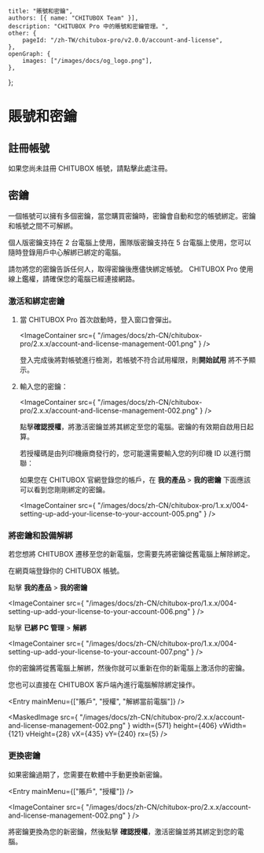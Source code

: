 
	title: "賬號和密鑰",
	authors: [{ name: "CHITUBOX Team" }],
	description: "CHITUBOX Pro 中的賬號和密鑰管理。",
	other: {
		pageId: "/zh-TW/chitubox-pro/v2.0.0/account-and-license",
	},
	openGraph: {
		images: ["/images/docs/og_logo.png"],
	},
};

# 賬號和密鑰

## 註冊帳號

如果您尚未註冊 CHITUBOX 帳號，請點擊<Link href="https://cc.chitubox.com/register">此處</Link>注冊。

## 密鑰

一個帳號可以擁有多個密鑰，當您購買密鑰時，密鑰會自動和您的帳號綁定。密鑰和帳號之間不可解綁。

個人版密鑰支持在 2 台電腦上使用，團隊版密鑰支持在 5 台電腦上使用，您可以隨時登錄用戶中心解綁已綁定的電腦。

<Admonition type="danger" title="危險">
	請勿將您的密鑰告訴任何人，取得密鑰後應儘快綁定帳號。
</Admonition>

<Admonition type="note" title="注意">
	CHITUBOX Pro 使用線上鑑權，請確保您的電腦已經連接網路。
</Admonition>

### 激活和綁定密鑰

1. 當 CHITUBOX Pro 首次啟動時，登入窗口會彈出。

    <ImageContainer
    	src={
    		"/images/docs/zh-CN/chitubox-pro/2.x.x/account-and-license-management-001.png"
    	}
    />

    <Admonition type="note" title="注意">
    	登入完成後將對帳號進行檢測，若帳號不符合試用權限，則<b>開始試用</b>
    	將不予顯示。
    </Admonition>

1. 輸入您的密鑰：

    <ImageContainer
    	src={
    		"/images/docs/zh-CN/chitubox-pro/2.x.x/account-and-license-management-002.png"
    	}
    />

    點擊**確認授權**，將激活密鑰並將其綁定至您的電腦。密鑰的有效期自啟用日起算。

    若授權碼是由列印機廠商發行的，您可能還需要輸入您的列印機 ID 以進行關聯：

    <LicenseCard size={420} />

    如果您在 CHITUBOX 官網<Link href="https://cc.chitubox.com/login">登錄</Link>您的帳戶，在 **我的產品** > **我的密鑰** 下面應該可以看到您剛剛綁定的密鑰。

    <ImageContainer
    	src={
    		"/images/docs/zh-CN/chitubox-pro/1.x.x/004-setting-up-add-your-license-to-your-account-005.png"
    	}
    />

### 將密鑰和設備解綁

若您想將 CHITUBOX 遷移至您的新電腦，您需要先將密鑰從舊電腦上解除綁定。

在網頁端<Link href="https://cc.chitubox.com/login">登錄你的 CHITUBOX 帳號</Link>。

點擊 **我的產品** > **我的密鑰**

<ImageContainer
	src={
		"/images/docs/zh-CN/chitubox-pro/1.x.x/004-setting-up-add-your-license-to-your-account-006.png"
	}
/>

點擊 **已綁 PC 管理** > **解綁**

<ImageContainer
	src={
		"/images/docs/zh-CN/chitubox-pro/1.x.x/004-setting-up-add-your-license-to-your-account-007.png"
	}
/>

你的密鑰將從舊電腦上解綁，然後你就可以重新在你的新電腦上激活你的密鑰。

您也可以直接在 CHITUBOX 客戶端內進行電腦解除綁定操作。

<Entry mainMenu={["賬戶", "授權", "解綁當前電腦"]} />

<MaskedImage
	src={
		"/images/docs/zh-CN/chitubox-pro/2.x.x/account-and-license-management-002.png"
	}
	width={571}
	height={406}
	vWidth={121}
	vHeight={28}
	vX={435}
	vY={240}
	rx={5}
/>

### 更換密鑰

如果密鑰過期了，您需要在軟體中手動更換新密鑰。

<Entry mainMenu={["賬戶", "授權"]} />

<ImageContainer
	src={
		"/images/docs/zh-CN/chitubox-pro/2.x.x/account-and-license-management-002.png"
	}
/>

將密鑰更換為您的新密鑰，然後點擊 **確認授權**，激活密鑰並將其綁定到您的電腦。

